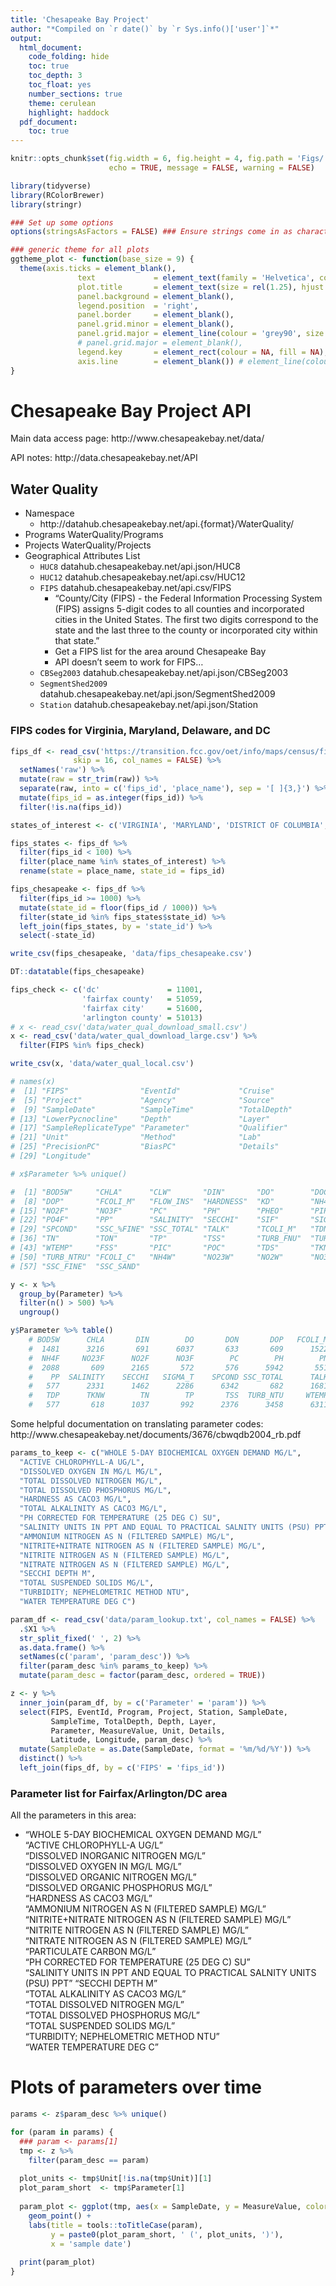 ```yaml
---
title: 'Chesapeake Bay Project'
author: "*Compiled on `r date()` by `r Sys.info()['user']`*"
output: 
  html_document:
    code_folding: hide
    toc: true
    toc_depth: 3
    toc_float: yes
    number_sections: true
    theme: cerulean
    highlight: haddock
  pdf_document:
    toc: true
---
```


``` r

knitr::opts_chunk$set(fig.width = 6, fig.height = 4, fig.path = 'Figs/',
                      echo = TRUE, message = FALSE, warning = FALSE)

library(tidyverse)
library(RColorBrewer)
library(stringr)

### Set up some options
options(stringsAsFactors = FALSE) ### Ensure strings come in as character types

### generic theme for all plots
ggtheme_plot <- function(base_size = 9) {
  theme(axis.ticks = element_blank(),
               text             = element_text(family = 'Helvetica', color = 'gray30', size = base_size),
               plot.title       = element_text(size = rel(1.25), hjust = 0, face = 'bold'),
               panel.background = element_blank(),
               legend.position  = 'right',
               panel.border     = element_blank(),
               panel.grid.minor = element_blank(),
               panel.grid.major = element_line(colour = 'grey90', size = .25),
               # panel.grid.major = element_blank(),
               legend.key       = element_rect(colour = NA, fill = NA),
               axis.line        = element_blank()) # element_line(colour = "grey30", size = .5))
}

```

# Chesapeake Bay Project API

Main data access page: http://www.chesapeakebay.net/data/

API notes: http://data.chesapeakebay.net/API

## Water Quality

* Namespace
    * http://datahub.chesapeakebay.net/api.{format}/WaterQuality/
* Programs WaterQuality/Programs
* Projects WaterQuality/Projects
* Geographical Attributes List
    * `HUC8` datahub.chesapeakebay.net/api.json/HUC8
    * `HUC12` datahub.chesapeakebay.net/api.csv/HUC12
    * `FIPS` datahub.chesapeakebay.net/api.csv/FIPS
        * "County/City (FIPS) - the Federal Information Processing System (FIPS) assigns 5-digit codes to all counties and incorporated cities in the United States. The first two digits correspond to the state and the last three to the county or incorporated city within that state."
        * Get a FIPS list for the area around Chesapeake Bay
        * API doesn't seem to work for FIPS...
    * `CBSeg2003` datahub.chesapeakebay.net/api.json/CBSeg2003
    * `SegmentShed2009` datahub.chesapeakebay.net/api.json/SegmentShed2009
    * `Station` datahub.chesapeakebay.net/api.json/Station

### FIPS codes for Virginia, Maryland, Delaware, and DC

``` r

fips_df <- read_csv('https://transition.fcc.gov/oet/info/maps/census/fips/fips.txt', 
              skip = 16, col_names = FALSE) %>%
  setNames('raw') %>%
  mutate(raw = str_trim(raw)) %>%
  separate(raw, into = c('fips_id', 'place_name'), sep = '[ ]{3,}') %>%
  mutate(fips_id = as.integer(fips_id)) %>%
  filter(!is.na(fips_id))

states_of_interest <- c('VIRGINIA', 'MARYLAND', 'DISTRICT OF COLUMBIA', 'DELAWARE')

fips_states <- fips_df %>%
  filter(fips_id < 100) %>%
  filter(place_name %in% states_of_interest) %>%
  rename(state = place_name, state_id = fips_id)

fips_chesapeake <- fips_df %>%
  filter(fips_id >= 1000) %>%
  mutate(state_id = floor(fips_id / 1000)) %>%
  filter(state_id %in% fips_states$state_id) %>%
  left_join(fips_states, by = 'state_id') %>%
  select(-state_id)

write_csv(fips_chesapeake, 'data/fips_chesapeake.csv')

DT::datatable(fips_chesapeake)
```

<!--
### Station

* Endpoint
    * Station/<Geographical-Attribute>/<Attribute-Id>
* Request
    * `Geographical-Attribute`
    * `Attribute-Id`
* Example EndPoint
    * http://datahub.chesapeakebay.net/api.CSV/WaterQuality/Station/HUC8/3

### Monitoring Event

* Endpoint
    * MonitorEvent/<Start-Date>/<End-Date>/<Program-Id>/<Project-Id>/<Geographical-Attribute>/<Attribute-Id>
* Request
    * `Start-Date`
    * `End-Date`
    * `Program-Id`
    * `Project-Id`
    * `Geographical-Attribute`
    * `Attribute-Id`
* Example EndPoint
    * http://datahub.chesapeakebay.net/api.csv/WaterQuality/MonitorEvent/6-29-2010/6-29-2015/2/12/HUC8/20
        
        
### Light Attenuation

* Endpoint
    * LightAttenuation/<Start-Date>/<End-Date>/<Program-Id>/<Project-Id>/<Geographical-Attribute>/<Attribute-Id>
* Request
    * `Start-Date`
    * `End-Date`
    * `Program-Id`
    * `Project-Id`
    * `Geographical-Attribute`
    * `Attribute-Id`
* Example EndPoint
    * http://datahub.chesapeakebay.net/api.csv/WaterQuality/LightAttenuation/6-29-2010/6-29-2015/2/12/HUC8/23

### Optical Density

* Endpoint
    * OpticalDensity/<Start-Date>/<End-Date>/<Program-Id>/<Project-Id>/<Geographical-Attribute>/<Attribute-Id>
* Request
    * `Start-Date`
    * `End-Date`
    * `Program-Id`
    * `Project-Id`
    * `Geographical-Attribute`
    * `Attribute-Id` for geographical attribute
* Example EndPoint
    * http://datahub.chesapeakebay.net/api.csv/WaterQuality/OpticalDensity/6-29-2010/6-29-2015/2/12/HUC8/23

### Water Quality

* Endpoint
    * WaterQuality/<Start-Date>/<End-Date>/<Program-Id>/<Project-Id>/<Geographical-Attribute>/<Attribute-Id>/<Substance-Id>
* Request
    * Start-Date
    * End-Date
    * Program-Id
    * Project-Id
    * Geographical-Attribute
    * Attribute-Id
    * Substance-Id
* Example EndPoint
    * http://datahub.chesapeakebay.net/api.csv/WaterQuality/WaterQuality/6-29-2010/6-29-2015/2/12/FIPS/51059/23
    
Substance IDs?
-->

<!--
Here is the call to get all water quality data for all FIPS locations between 1-1-07 and 6-3-17:

http://data.chesapeakebay.net/api.CSV/WaterQuality/WaterQuality/1-1-2007/6-3-2017/2,4,6/12,13,14,15,2,3,11,7,23,24,16/FIPS/1,3,4,5,6,7,8,9,10,11,12,13,14,15,16,17,18,19,20,21,22,23,24,25,26,27,28,30,32,33,45,46,50,52,53,59,60,62,63,67,72,73,74,75,77,78,79,80,83,91,92,93,95,96,98,100,105,106,108,111,112,113,114,115,117,120,121,122,123,124,126,127,128,129,130,131,132,135,136,137,140,141,142,148,149,151,153,154,155,156,157,158,159,160,161,162,165,170,171,173,178,179,180,181,182,183,186,187,190,192,194,195,197/21,23,31,33,34,51,54,61,64,73,78,80,83,94,95,99,100,108,109,110,114,116,119,123,5,12,15,26,27,30,35,36,41,44,46,55,60,63,65,67,70,71,74,76,77,82,84,85,87,88,93,103,104,105,111,121,124,163,43,45,79,96,97,98,106,16,17,49,75,66,68,40,89,164,69,92,81,107

* program_id = 2,4,6
* project_id = 12,13,14,15,2,3,11,7,23,24,16
* FIPS attribute_id = 1,3,4,5,6,7,8,9,10,11,12,13,14,15,16,17,18,19,20,21,22,23,24,25,26,27,28,30,32,33,45,46,50,52,53,59,60,62,63,67,72,73,74,75,77,78,79,80,83,91,92,93,95,96,98,100,105,106,108,111,112,113,114,115,117,120,121,122,123,124,126,127,128,129,130,131,132,135,136,137,140,141,142,148,149,151,153,154,155,156,157,158,159,160,161,162,165,170,171,173,178,179,180,181,182,183,186,187,190,192,194,195,197
* substance_id = 21,23,31,33,34,51,54,61,64,73,78,80,83,94,95,99,100,108,109,110,114,116,119,123,5,12,15,26,27,30,35,36,41,44,46,55,60,63,65,67,70,71,74,76,77,82,84,85,87,88,93,103,104,105,111,121,124,163,43,45,79,96,97,98,106,16,17,49,75,66,68,40,89,164,69,92,81,107

Parse this out into codes for FIPS IDs and substance IDs
-->

``` r

fips_check <- c('dc'               = 11001, 
                'fairfax county'   = 51059, 
                'fairfax city'     = 51600,
                'arlington county' = 51013)
# x <- read_csv('data/water_qual_download_small.csv')
x <- read_csv('data/water_qual_download_large.csv') %>%
  filter(FIPS %in% fips_check)

write_csv(x, 'data/water_qual_local.csv')

# names(x)
#  [1] "FIPS"                "EventId"             "Cruise"              "Program"            
#  [5] "Project"             "Agency"              "Source"              "Station"            
#  [9] "SampleDate"          "SampleTime"          "TotalDepth"          "UpperPycnocline"    
# [13] "LowerPycnocline"     "Depth"               "Layer"               "SampleType"         
# [17] "SampleReplicateType" "Parameter"           "Qualifier"           "MeasureValue"       
# [21] "Unit"                "Method"              "Lab"                 "Problem"            
# [25] "PrecisionPC"         "BiasPC"              "Details"             "Latitude"           
# [29] "Longitude"

# x$Parameter %>% unique()

#  [1] "BOD5W"     "CHLA"      "CLW"       "DIN"       "DO"        "DOC"       "DON"      
#  [8] "DOP"       "FCOLI_M"   "FLOW_INS"  "HARDNESS"  "KD"        "NH4F"      "NO23F"    
# [15] "NO2F"      "NO3F"      "PC"        "PH"        "PHEO"      "PIP"       "PN"       
# [22] "PO4F"      "PP"        "SALINITY"  "SECCHI"    "SIF"       "SIGMA_T"   "SO4W"     
# [29] "SPCOND"    "SSC_%FINE" "SSC_TOTAL" "TALK"      "TCOLI_M"   "TDN"       "TDP"      
# [36] "TN"        "TON"       "TP"        "TSS"       "TURB_FNU"  "TURB_NTU"  "VSS"      
# [43] "WTEMP"     "FSS"       "PIC"       "POC"       "TDS"       "TKNW"      "TOC"      
# [50] "TURB_NTRU" "FCOLI_C"   "NH4W"      "NO23W"     "NO2W"      "NO3W"      "PO4W"     
# [57] "SSC_FINE"  "SSC_SAND" 

y <- x %>%
  group_by(Parameter) %>%
  filter(n() > 500) %>%
  ungroup()

y$Parameter %>% table()
    # BOD5W      CHLA       DIN        DO       DON       DOP   FCOLI_M  HARDNESS 
    #  1481      3216       691      6037       633       609      1522      2006 
    #  NH4F     NO23F      NO2F      NO3F        PC        PH        PN      PO4F 
    #  2088       609      2165       572       576      5942       551       861 
    #    PP  SALINITY    SECCHI   SIGMA_T    SPCOND SSC_TOTAL      TALK       TDN 
    #   577      2331      1462      2286      6342       682      1681       536 
    #   TDP      TKNW        TN        TP       TSS  TURB_NTU     WTEMP 
    #   577       618      1037       992      2376      3458      6311 
```

Some helpful documentation on translating parameter codes: http://www.chesapeakebay.net/documents/3676/cbwqdb2004_rb.pdf

``` r

params_to_keep <- c("WHOLE 5-DAY BIOCHEMICAL OXYGEN DEMAND MG/L", 
  "ACTIVE CHLOROPHYLL-A UG/L", 
  "DISSOLVED OXYGEN IN MG/L MG/L", 
  "TOTAL DISSOLVED NITROGEN MG/L", 
  "TOTAL DISSOLVED PHOSPHORUS MG/L", 
  "HARDNESS AS CACO3 MG/L", 
  "TOTAL ALKALINITY AS CACO3 MG/L", 
  "PH CORRECTED FOR TEMPERATURE (25 DEG C) SU", 
  "SALINITY UNITS IN PPT AND EQUAL TO PRACTICAL SALNITY UNITS (PSU) PPT", 
  "AMMONIUM NITROGEN AS N (FILTERED SAMPLE) MG/L", 
  "NITRITE+NITRATE NITROGEN AS N (FILTERED SAMPLE) MG/L", 
  "NITRITE NITROGEN AS N (FILTERED SAMPLE) MG/L", 
  "NITRATE NITROGEN AS N (FILTERED SAMPLE) MG/L", 
  "SECCHI DEPTH M", 
  "TOTAL SUSPENDED SOLIDS MG/L", 
  "TURBIDITY; NEPHELOMETRIC METHOD NTU", 
  "WATER TEMPERATURE DEG C")

param_df <- read_csv('data/param_lookup.txt', col_names = FALSE) %>%
  .$X1 %>%
  str_split_fixed(' ', 2) %>%
  as.data.frame() %>%
  setNames(c('param', 'param_desc')) %>%
  filter(param_desc %in% params_to_keep) %>%
  mutate(param_desc = factor(param_desc, ordered = TRUE))

z <- y %>%
  inner_join(param_df, by = c('Parameter' = 'param')) %>%
  select(FIPS, EventId, Program, Project, Station, SampleDate, 
         SampleTime, TotalDepth, Depth, Layer, 
         Parameter, MeasureValue, Unit, Details, 
         Latitude, Longitude, param_desc) %>%
  mutate(SampleDate = as.Date(SampleDate, format = '%m/%d/%Y')) %>%
  distinct() %>%
  left_join(fips_df, by = c('FIPS' = 'fips_id'))

```

### Parameter list for Fairfax/Arlington/DC area

All the parameters in this area:

* "WHOLE 5-DAY BIOCHEMICAL OXYGEN DEMAND MG/L"                          
"ACTIVE CHLOROPHYLL-A UG/L"                                           
"DISSOLVED INORGANIC NITROGEN MG/L"                                   
"DISSOLVED OXYGEN IN MG/L MG/L"                                       
"DISSOLVED ORGANIC NITROGEN MG/L"                                     
"DISSOLVED ORGANIC PHOSPHORUS MG/L"                                   
"HARDNESS AS CACO3 MG/L"                                              
"AMMONIUM NITROGEN AS N (FILTERED SAMPLE) MG/L"                       
"NITRITE+NITRATE NITROGEN AS N (FILTERED SAMPLE) MG/L"                
"NITRITE NITROGEN AS N (FILTERED SAMPLE) MG/L"                        
"NITRATE NITROGEN AS N (FILTERED SAMPLE) MG/L"                        
"PARTICULATE CARBON MG/L"                                             
"PH CORRECTED FOR TEMPERATURE (25 DEG C) SU"                          
"SALINITY UNITS IN PPT AND EQUAL TO PRACTICAL SALNITY UNITS (PSU) PPT"
"SECCHI DEPTH M"                                                      
"TOTAL ALKALINITY AS CACO3 MG/L"                                      
"TOTAL DISSOLVED NITROGEN MG/L"                                       
"TOTAL DISSOLVED PHOSPHORUS MG/L"                                     
"TOTAL SUSPENDED SOLIDS MG/L"                                         
"TURBIDITY; NEPHELOMETRIC METHOD NTU"                                 
"WATER TEMPERATURE DEG C"                                             

# Plots of parameters over time

``` r

params <- z$param_desc %>% unique()

for (param in params) {
  ### param <- params[1]
  tmp <- z %>%
    filter(param_desc == param)
  
  plot_units <- tmp$Unit[!is.na(tmp$Unit)][1]
  plot_param_short  <- tmp$Parameter[1]
  
  param_plot <- ggplot(tmp, aes(x = SampleDate, y = MeasureValue, color = place_name)) +
    geom_point() +
    labs(title = tools::toTitleCase(param),
         y = paste0(plot_param_short, ' (', plot_units, ')'),
         x = 'sample date')
  
  print(param_plot)
}
```
